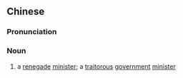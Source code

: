 {{also|乱臣}}
==Chinese==
{{zh-forms|s=乱臣}}

===Pronunciation===
{{zh-pron
|m=luànchén
|cat=n
}}

===Noun===
{{zh-noun}}

# {{lb|zh|archaic}} a [[renegade]] [[minister]]; a [[traitorous]] [[government]] [[minister]]